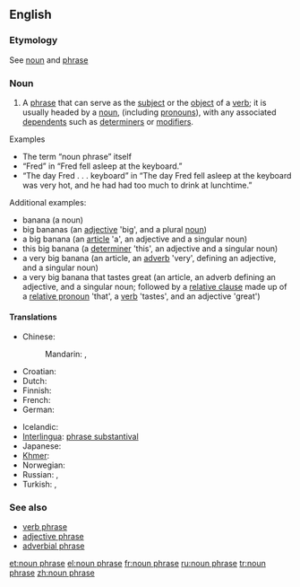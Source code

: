 {{wikipedia}}
==English==

===Etymology===
See [[noun]] and [[phrase]]

===Noun===
{{en-noun|sg=[[noun]] [[phrase]]}}

# {{grammar}} A [[phrase]] that can serve as the [[subject]] or the [[object]] of a [[verb]]; it is usually headed by a [[noun]], (including [[pronoun]]s), with any associated [[dependent]]s such as [[determiner]]s or [[modifier]]s.

;Examples
* The term “noun phrase” itself
* “Fred” in “Fred fell asleep at the keyboard.”
* “The day Fred . . . keyboard” in “The day Fred fell asleep at the keyboard was very hot, and he had had too much to drink at lunchtime.”

;Additional examples:
* banana (a noun)
* big bananas (an [[adjective]] 'big', and a plural [[noun]])
* a big banana (an [[article]] 'a', an adjective and a singular noun)
* this big banana (a [[determiner]] 'this', an adjective and a singular noun)
* a very big banana (an article, an [[adverb]] 'very', defining an adjective, and a singular noun)
* a very big banana that tastes great (an article, an adverb defining an adjective, and a singular noun; followed by a [[relative clause]] made up of a [[relative pronoun]] 'that', a [[verb]] 'tastes', and an adjective 'great')

====Translations====
{{trans-top|phrase that can serve as the subject or the object of a verb}}
* Chinese:
*: Mandarin: {{t|zh|名詞短語|sc=Hani}}, {{t|zh|名词短语|tr=míngcí duǎnyǔ|sc=Hani}}
* Croatian: {{t-|hr|imenička fraza}}
* Dutch: {{t|nl|nominale constituent|m}}
* Finnish: {{t|fi|nominilauseke}}
* French: {{t+|fr|locution nominale|f}}
* German: {{t+|de|Nominalphrase|f}}
{{trans-mid}}
* Icelandic: {{t-|is|nafnliður|m}}
* [[Interlingua]]: [[phrase substantival]]
* Japanese: {{t|ja|名詞句|tr=めいしく, meishiku|sc=Jpan}}
* [[Khmer]]: {{t|km|កន្សោមនាម|sc=Khmr}}
* Norwegian: {{t|no|substantivfrase}}
* Russian: {{t|ru|именное словосочетание|n|tr=imennóje slovosočetánije|sc=Cyrl}}, {{t|ru|субстантивное словосочетание|n|tr=substantívnoje slovosočetánije|sc=Cyrl}}
* Turkish: {{t|tr|ad tamlaması}}, {{t|tr|isim tamlaması}}
{{trans-bottom}}

===See also===
* [[verb phrase]]
* [[adjective phrase]]
* [[adverbial phrase]]

[[et:noun phrase]]
[[el:noun phrase]]
[[fr:noun phrase]]
[[ru:noun phrase]]
[[tr:noun phrase]]
[[zh:noun phrase]]